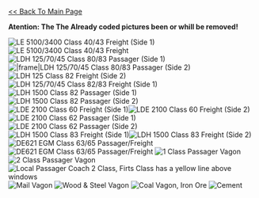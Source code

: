 [http://wiki.openttd.org/wiki/index.php/Romtrain << Back To Main Page]

'''Atention: The The Already coded pictures been or whill be removed!'''

[[File:en/Community/NewGRF/Romtrain/Le5100c41freight.jpeg|frame|left|LE 5100/3400 Class 40/43 Freight (Side 1)]][[File:en/Lee5100c41freight.jpeg|frame|LE 5100/3400 Class 40/43 Freight]]
[[File:en/Community/NewGRF/Romtrain/Ldh175c80passager-s1.jpeg|frame|left|LDH 125/70/45 Class 80/83 Passager (Side 1)]][[File:en/Ldh175c80passager-s2.jpeg||frame|LDH 125/70/45 Class 80/83 Passager (Side 2)]]
[[File:en/Community/NewGRF/Romtrain/Ldh125c81freight-s2.jpeg|frame|LDH 125 Class 82 Freight (Side 2)]][[File:en/Ldh125c81freight-s1.jpeg|frame|left|LDH 125/70/45 Class 82/83 Freight (Side 1)]]
[[File:en/Ldh1500c82passager-s2.jpeg|frame|LDH 1500 Class 82 Passager (Side 1)]][[File:en/Ldh 1500c82passager-s1.jpeg|frame|left|LDH 1500 Class 82 Passager (Side 2)]]
[[File:en/Lde2500c60freight-s1.jpeg|frame|left|LDE 2100 Class 60 Freight (Side 1)]][[File:en/Lde2500c60freight-s2.jpeg|frame|LDE 2100 Class 60 Freight (Side 2)]]
[[File:en/Community/NewGRF/Romtrain/LDE2100c62passager-s1.jpeg|frame|left|LDE 2100 Class 62 Passager (Side 1)]][[File:en/LDE2100c62passager-s2.jpeg|frame|LDE 2100 Class 62 Passager (Side 2)]]
[[File:en/Community/NewGRF/Romtrain/Ldh1500c83freight-s1.jpeg|frame|left|LDH 1500 Class 83 Freight (Side 1)]][[File:en/Ldh1500c83freight-s2.jpeg|frame|LDH 1500 Class 83 Freight (Side 2)]]
[[File:en/DE62c6365pass-s1.jpeg|frame|left|DE621 EGM Class 63/65 Passager/Freight]][[File:en/Community/NewGRF/Romtrain/DE62c6365pass-s2.jpeg|frame|DE621 EGM Class 63/65 Passager/Freight]]
[[File:en/Pass1class.jpeg|frame|center|1 Class Passager Vagon]]
[[File:en/Pass2class.jpeg|frame|center|2 Class Passager Vagon]]
[[File:en/Community/NewGRF/Romtrain/Pass1classlocal.jpeg|frame|center|Local Passager Coach 2 Class, Firts Class has a yellow line above windows]]
[[File:en/Community/NewGRF/Romtrain/Mail.jpeg|frame|center|Mail Vagon ]]
[[File:en/Community/NewGRF/Romtrain/Woodsteel.jpeg|frame|center|Wood & Steel Vagon]]
[[File:en/Community/NewGRF/Romtrain/Coal.jpeg|frame|center|Coal Vagon, Iron Ore]]
[[File:en/1.jpeg|frame|center|Cement]]